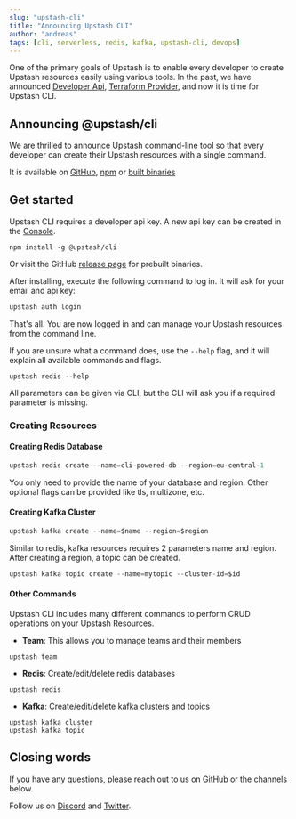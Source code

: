 ```yaml
---
slug: "upstash-cli"
title: "Announcing Upstash CLI"
author: "andreas"
tags: [cli, serverless, redis, kafka, upstash-cli, devops]
---
```


One of the primary goals of Upstash is to enable every developer to create Upstash resources easily using various tools.
In the past, we have announced [Developer Api](https://developer.upstash.com/), [Terraform Provider](https://upstash.com/blog/redis-terraform), and now it is time for Upstash CLI.

## Announcing @upstash/cli

We are thrilled to announce Upstash command-line tool so that every developer can create their Upstash resources with a single command.

It is available on [GitHub](https://github.com/upstash/cli), [npm](https://www.npmjs.com/package/@upstash/cli) or [built binaries](https://github.com/upstash/cli/releases/latest)

## Get started

Upstash CLI requires a developer api key. A new api key can be created in the [Console](https://docs.upstash.com/redis/account/developerapi).

```shell
npm install -g @upstash/cli
```

Or visit the GitHub [release page](https://github.com/upstash/cli/releases) for prebuilt binaries.

After installing, execute the following command to log in. It will ask for your email and api key:

```ts
upstash auth login
```

That's all. You are now logged in and can manage your Upstash resources from the command line.

If you are unsure what a command does, use the `--help` flag, and it will explain all available commands and flags.

```shell
upstash redis --help
```

All parameters can be given via CLI, but the CLI will ask you if a required parameter is missing.

### Creating Resources

#### Creating Redis Database

```ts
upstash redis create --name=cli-powered-db --region=eu-central-1
```

You only need to provide the name of your database and region. Other optional flags can be provided like tls, multizone, etc.

#### Creating Kafka Cluster

```ts
upstash kafka create --name=$name --region=$region
```

Similar to redis, kafka resources requires 2 parameters name and region. After creating a region, a topic can be created.

```ts
upstash kafka topic create --name=mytopic --cluster-id=$id
```

#### Other Commands

Upstash CLI includes many different commands to perform CRUD operations on your Upstash Resources.

- **Team**: This allows you to manage teams and their members

```shell
upstash team
```

- **Redis**: Create/edit/delete redis databases

```shell
upstash redis
```

- **Kafka**: Create/edit/delete kafka clusters and topics

```shell
upstash kafka cluster
upstash kafka topic
```

## Closing words

If you have any questions, please reach out to us on [GitHub](https://github.com/upstash/upstash-cli/issues/new) or the channels below.

Follow us
on [Discord](https://discord.com/invite/w9SenAtbme)
and [Twitter](https://twitter.com/upstash).
